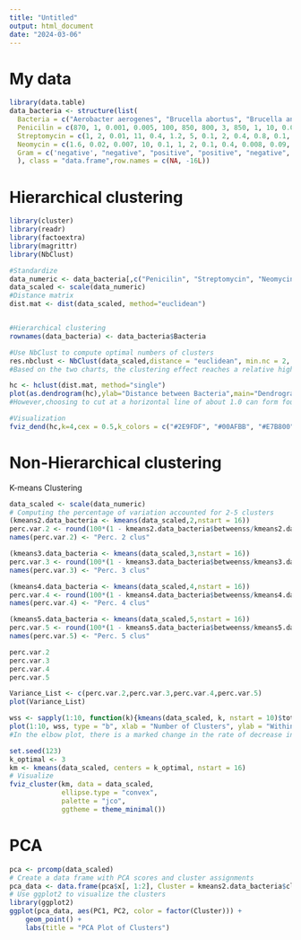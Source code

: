 ---
title: "Untitled"
output: html_document
date: "2024-03-06"
---
# My data
```{r}
library(data.table)
data_bacteria <- structure(list(
  Bacteria = c("Aerobacter aerogenes", "Brucella abortus", "Brucella anthracis", "Diplococcus pneumoniae", "Escherichia coli", "Klebsiella pneumoniae","Mycobacterium tuberculosis", "Proteus vulgaris", "Pseudomonas aeruginosa", "Salmonella (Eberthella) typhosa", "Salmonella schottmuelleri","Staphylococcus albus", "Staphylococcus aureus", "Streptococcus fecalis","Streptococcus hemolyticus", "Streptococcus viridans"),
  Penicilin = c(870, 1, 0.001, 0.005, 100, 850, 800, 3, 850, 1, 10, 0.007, 0.03, 1, 0.001, 0.005),
  Streptomycin = c(1, 2, 0.01, 11, 0.4, 1.2, 5, 0.1, 2, 0.4, 0.8, 0.1, 0.03, 1, 14, 10),
  Neomycin = c(1.6, 0.02, 0.007, 10, 0.1, 1, 2, 0.1, 0.4, 0.008, 0.09, 0.001, 0.001, 0.1, 10, 40),
  Gram = c('negative', "negative", "positive", "positive", "negative", "negative", "negative", "negative", "negative", "negative", "negative", "positive", "positive", "positive", "positive", "positive")
  ), class = "data.frame",row.names = c(NA, -16L))
```


# Hierarchical clustering
```{r}
library(cluster)
library(readr)
library(factoextra)
library(magrittr)
library(NbClust)

#Standardize
data_numeric <- data_bacteria[,c("Penicilin", "Streptomycin", "Neomycin")]
data_scaled <- scale(data_numeric)
#Distance matrix
dist.mat <- dist(data_scaled, method="euclidean")


#Hierarchical clustering
rownames(data_bacteria) <- data_bacteria$Bacteria

#Use NbClust to compute optimal numbers of clusters
res.nbclust <- NbClust(data_scaled,distance = "euclidean", min.nc = 2, max.nc = 10, method = "single", index ="all")
#Based on the two charts, the clustering effect reaches a relative high point, and increasing the number of clusters does not significantly improve the quality of clustering. Therefore, two clusters might be the optimal number of clusters for this dataset.

hc <- hclust(dist.mat, method="single")
plot(as.dendrogram(hc),ylab="Distance between Bacteria",main="Dendrogram of sixteen Bacteria")
#However,choosing to cut at a horizontal line of about 1.0 can form four clusters,which have longer vertical segments below the level, indicating a greater distance between them.

#Visualization
fviz_dend(hc,k=4,cex = 0.5,k_colors = c("#2E9FDF", "#00AFBB", "#E7B800", "#FC4E07"),color_labels_by_k = TRUE, rect = TRUE, ylab="Distance between Bacteria",main="Dendrogram of sixteen Bacteria")
```

# Non-Hierarchical clustering
K-means Clustering
```{r}
data_scaled <- scale(data_numeric)
# Computing the percentage of variation accounted for 2-5 clusters
(kmeans2.data_bacteria <- kmeans(data_scaled,2,nstart = 16))
perc.var.2 <- round(100*(1 - kmeans2.data_bacteria$betweenss/kmeans2.data_bacteria$totss),1)
names(perc.var.2) <- "Perc. 2 clus"

(kmeans3.data_bacteria <- kmeans(data_scaled,3,nstart = 16))
perc.var.3 <- round(100*(1 - kmeans3.data_bacteria$betweenss/kmeans3.data_bacteria$totss),1)
names(perc.var.3) <- "Perc. 3 clus"

(kmeans4.data_bacteria <- kmeans(data_scaled,4,nstart = 16))
perc.var.4 <- round(100*(1 - kmeans4.data_bacteria$betweenss/kmeans4.data_bacteria$totss),1)
names(perc.var.4) <- "Perc. 4 clus"

(kmeans5.data_bacteria <- kmeans(data_scaled,5,nstart = 16))
perc.var.5 <- round(100*(1 - kmeans5.data_bacteria$betweenss/kmeans5.data_bacteria$totss),1)
names(perc.var.5) <- "Perc. 5 clus"

perc.var.2
perc.var.3
perc.var.4
perc.var.5

Variance_List <- c(perc.var.2,perc.var.3,perc.var.4,perc.var.5)
plot(Variance_List)

wss <- sapply(1:10, function(k){kmeans(data_scaled, k, nstart = 10)$tot.withinss})
plot(1:10, wss, type = "b", xlab = "Number of Clusters", ylab = "Within groups sum of squares")
#In the elbow plot, there is a marked change in the rate of decrease in within-group sum of squares between two or three clusters. This inflection point suggests that three clusters is a potential optimal choice for the dataset.After that the line becomes flattened.

set.seed(123)
k_optimal <- 3
km <- kmeans(data_scaled, centers = k_optimal, nstart = 16)
# Visualize
fviz_cluster(km, data = data_scaled,
             ellipse.type = "convex",
             palette = "jco",
             ggtheme = theme_minimal())
```

# PCA
```{r}
pca <- prcomp(data_scaled)
# Create a data frame with PCA scores and cluster assignments
pca_data <- data.frame(pca$x[, 1:2], Cluster = kmeans2.data_bacteria$cluster)
# Use ggplot2 to visualize the clusters
library(ggplot2)
ggplot(pca_data, aes(PC1, PC2, color = factor(Cluster))) + 
    geom_point() + 
    labs(title = "PCA Plot of Clusters")
```
